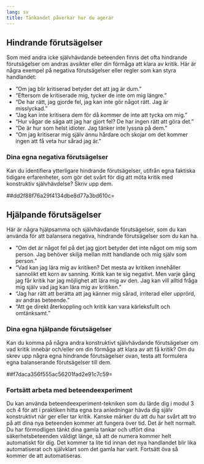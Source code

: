 ```yaml
---
lang: sv
title: Tänkandet påverkar hur du agerar
---
```


## Hindrande förutsägelser

Som med andra icke självhävdande beteenden finns det ofta hindrande
förutsägelser om andras avsikter eller din förmåga att klara av kritik.
Här är några exempel på negativa förutsägelser eller regler som kan
styra handlandet:

-   "Om jag blir kritiserad betyder det att jag är dum."
-   "Eftersom de kritiserade mig, tycker de inte om mig längre."
-   "De har rätt, jag gjorde fel, jag kan inte gör något rätt. Jag är
    misslyckad."
-   "Jag kan inte kritisera dem för då kommer de inte att tycka om mig."
-   "Hur vågar de säga att jag har gjort fel? De har ingen rätt att göra
    det."
-   "De är hur som helst idioter. Jag tänker inte lyssna på dem."
-   "Om jag kritiserar mig själv ännu hårdare och skojar om det kommer
    ingen att få veta hur sårad jag är."

### Dina egna negativa förutsägelser

Kan du identifiera ytterligare hindrande förutsägelser, utifrån egna
faktiska tidigare erfarenheter, som gör det svårt för dig att möta
kritik med konstruktiv självhävdelse? Skriv upp dem.

##dd2f88f76a29f4134dbe8d77a3bd610c=

## Hjälpande förutsägelser

Här är några hjälpsamma och självhävdande förutsägelser, som du kan
använda för att balansera negativa, hindrande förutsägelser som du kan
ha.

-   "Om det är något fel på det jag gjort betyder det inte något om mig
    som person. Jag behöver skilja mellan mitt handlande och mig själv
    som person."
-   "Vad kan jag lära mig av kritiken? Det mesta av kritiken innehåller
    sannolikt ett korn av sanning. Kritik kan te sig negativt. Men varje
    gång jag får kritik har jag möjlighet att lära mig av den. Jag kan
    vill alltid fråga mig själv vad jag kan lära mig av kritiken."
-   "Jag har rätt att berätta att jag känner mig sårad, irriterad eller
    upprörd, av andras beteende."
-   "Att ge direkt återkoppling och kritik kan vara kärleksfullt och
    omtänksamt."

### Dina egna hjälpande förutsägelser

Kan du komma på några andra konstruktivt självhävdande förutsägelser om
vad kritik innebär och/eller om din förmåga att klara av att få kritik?
Om du skrev upp några egna hindrande förutsägelser ovan, testa att
formulera egna balanserande förutsägelser till dem.

##f7daca356f555ac56201fad2e91c7c59=

### Fortsätt arbeta med beteendeexperiment

Du kan använda beteendeexperiment-tekniken som du lärde dig i modul 3
och 4 för att i praktiken hitta egna bra anledningar hävda dig själv
konstruktivt när ger eller tar kritik. Kanske märker du att du har svårt
att tro på att dina nya beteenden kommer att fungera över tid. Det är
helt normalt. Du har förmodligen tänkt dina gamla tankar och utfört dina
säkerhetsbeteenden väldigt länge, så att de numera kommer helt
automatiskt för dig. Det kommer ta lite tid innan det nya handlandet
blir lika automatiserat och självklart som det gamla har varit. Fortsätt
öva så kommer de att automatiseras.
